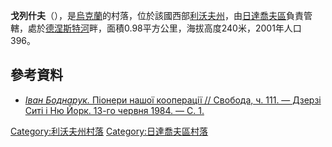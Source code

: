 {{coord|49|18|19|N|24|16|9|E|scale:100000|display=title}}

'''戈列什夫'''（{{lang-uk|Голешів}}），是[[烏克蘭|烏克蘭]]的村落，位於該國西部[[利沃夫州|利沃夫州]]，由[[日達喬夫區|日達喬夫區]]負責管轄，處於[[德涅斯特河|德涅斯特河]]畔，面積0.98平方公里，海拔高度240米，2001年人口396。

==參考資料==
*[http://www.svoboda-news.com/arxiv/pdf/1984/Svoboda-1984-111.pdf ''Іван Боднарук.'' Піонери нашої кооперації // Свобода, ч. 111. — Дзерзі Ситі і Ню Йорк. 13-го червня 1984. — С. 1.] {{Wayback|url=http://www.svoboda-news.com/arxiv/pdf/1984/Svoboda-1984-111.pdf |date=20171020033843 }}

{{DEFAULTSORT:Голешів}}
[[Category:利沃夫州村落|Category:利沃夫州村落]]
[[Category:日達喬夫區村落|Category:日達喬夫區村落]]


{{Lviv-geo-stub}}